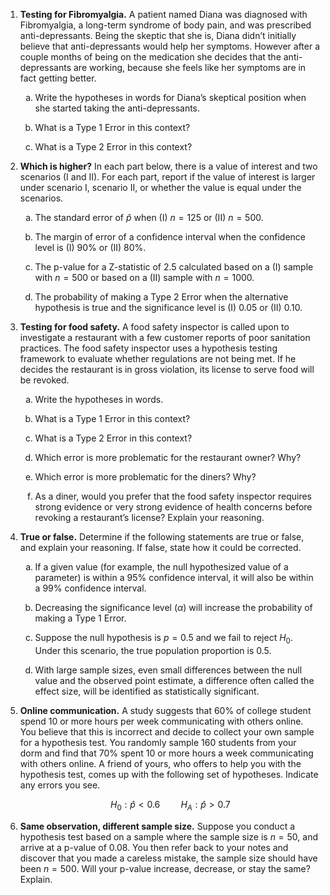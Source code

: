1. **Testing for Fibromyalgia.**
A patient named Diana was diagnosed with Fibromyalgia, a long-term syndrome of body pain, and was prescribed anti-depressants. Being the skeptic that she is, Diana didn't initially believe that anti-depressants would help her symptoms. However after a couple months of being on the medication she decides that the anti-depressants are working, because she feels like her symptoms are in fact getting better.

    a. Write the hypotheses in words for Diana's skeptical position when she started taking the anti-depressants.

    b. What is a Type 1 Error in this context?

    c. What is a Type 2 Error in this context?

1. **Which is higher?**
In each part below, there is a value of interest and two scenarios (I and II). For each part, report if the value of interest is larger under scenario I, scenario II, or whether the value is equal under the scenarios.

    a. The standard error of $\hat{p}$ when (I) $n = 125$ or (II) $n = 500$.

    b. The margin of error of a confidence interval when the confidence level is (I) 90% or (II) 80%.

    c. The p-value for a Z-statistic of 2.5 calculated based on a (I) sample with $n = 500$ or based on a (II) sample with $n = 1000$.

    d. The probability of making a Type 2 Error when the alternative hypothesis is true and the significance level is (I) 0.05 or (II) 0.10.

1. **Testing for food safety.**
A food safety inspector is called upon to investigate a restaurant with a few customer reports of poor sanitation practices. The food safety inspector uses a hypothesis testing framework to evaluate whether regulations are not being met. If he decides the restaurant is in gross violation, its license to serve food will be revoked.

    a.  Write the hypotheses in words.

    b.  What is a Type 1 Error in this context?

    c.  What is a Type 2 Error in this context?

    d.  Which error is more problematic for the restaurant owner? Why?

    e.  Which error is more problematic for the diners? Why?

    f.  As a diner, would you prefer that the food safety inspector requires strong evidence or very strong evidence of health concerns before revoking a restaurant's license? Explain your reasoning.

1.  **True or false.**
Determine if the following statements are true or false, and explain your reasoning. If false, state how it could be corrected.

    a. If a given value (for example, the null hypothesized value of a parameter) is within a 95% confidence interval, it will also be within a 99% confidence interval.

    b. Decreasing the significance level ($\alpha$) will increase the probability of making a Type 1 Error.

    c. Suppose the null hypothesis is $p = 0.5$ and we fail to reject $H_0$. Under this scenario, the true population proportion is 0.5.

    d. With large sample sizes, even small differences between the null value and the observed point estimate, a difference often called the effect size, will be identified as statistically significant.

1. **Online communication.**
A study suggests that 60% of college student spend 10 or more hours per week communicating with others online. You believe that this is incorrect and decide to collect your own sample for a hypothesis test. You randomly sample 160 students from your dorm and find that 70% spent 10 or more hours a week communicating with others online. A friend of yours, who offers to help you with the hypothesis test, comes up with the following set of hypotheses. Indicate any errors you see. 

    $$H_0: \hat{p} < 0.6 \quad \quad H_A: \hat{p} > 0.7$$

1. **Same observation, different sample size.**
Suppose you conduct a hypothesis test based on a sample where the sample size is $n = 50$, and arrive at a p-value of 0.08. You then refer back to your notes and discover that you made a careless mistake, the sample size should have been $n = 500$. Will your p-value increase, decrease, or stay the same? Explain.
